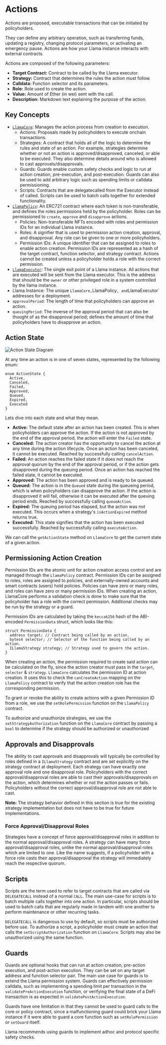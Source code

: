 # Actions

Actions are proposed, executable transactions that can be initiated by policyholders.

They can define any arbitrary operation, such as transferring funds, updating a registry, changing protocol parameters, or activating an emergency pause. Actions are how your Llama instance interacts with external contracts.

Actions are composed of the following parameters:

- **Target Contract:** Contract to be called by the Llama executor.
- **Strategy:** Contract that determines the rules the action must follow.
- **Calldata:** Function selector and its parameters.
- **Role:** Role used to create the action.
- **Value:** Amount of Ether (in wei) sent with the call.
- **Description:** Markdown text explaining the purpose of the action.

## Key Concepts

- [`LlamaCore`](https://github.com/llamaxyz/llama/blob/main/src/LlamaCore.sol): Manages the action process from creation to execution.
  - Actions: Proposals made by policyholders to execute onchain transactions.
  - Strategies: A contract that holds all of the logic to determine the rules and state of an action. For example, strategies determine whether or not an action is approved/disapproved, canceled, or able to be executed. They also determine details around who is allowed to cast approvals/disapprovals.
  - Guards: Guards enable custom safety checks and logic to run at action creation, pre-execution, and post-execution. Guards can also be used to add arbitrary logic such as spending limits or calldata permissioning.
  - Scripts: Contracts that are delegatecalled from the Executor instead of called. Scripts can be used to batch calls together for extended functionality.
- [`LlamaPolicy`](https://github.com/llamaxyz/llama/blob/main/src/LlamaPolicy.sol): An ERC721 contract where each token is non-transferable, and defines the roles permissions held by the policyholder. Roles can be permissioned to `create`, `approve` and `disapprove` actions.
  - Policies: Non-transferable NFTs encoded with roles and permission IDs for an individual Llama instance.
  - Roles: A signifier that is used to permission action creation, approval, and disapproval. Any role can be given to one or more policyholders.
  - Permission IDs: A unique identifier that can be assigned to roles to enable action creation. Permission IDs are represented as a hash of the target contract, function selector, and strategy contract. Actions cannot be created unless a policyholder holds a role with the correct permission.
- [`LlamaExecutor`](https://github.com/llamaxyz/llama/blob/main/src/LlamaExecutor.sol): The single exit point of a Llama instance. All actions that are executed will be sent from the Llama executor. This is the address that should be the `owner` or other privileged role in a system controlled by the llama instance.
- Llama Instance: The unique `LlamaCore,`LlamaPolicy`, and`LlamaExecutor` addresses for a deployment.
- `approvalPeriod`: The length of time that policyholders can approve an action.
- `queuingPeriod`: The inverse of the approval period that can also be thought of as the disapproval period; defines the amount of time that policyholders have to disapprove an action.

## Action State

![Action State Diagram](../../diagrams/llama-action-state-machine.png)

At any time an action is in one of seven states, represented by the following enum:

```solidity
enum ActionState {
  Active,
  Canceled,
  Failed,
  Approved,
  Queued,
  Expired,
  Executed
}
```

Lets dive into each state and what they mean.

- **Active:** The default state after an action has been created. This is when policyholders can approve the action. If the action is not approved by the end of the approval period, the action will enter the `Failed` state.
- **Canceled:** The action creator has the opportunity to cancel the action at any time during the action lifecycle. Once an action has been canceled, it cannot be executed. Reached by successfully calling `cancelAction`.
- **Failed:** An action reaches the failed state if it does not reach the approval quorum by the end of the approval period, or if the action gets disapproved during the queuing period. Once an action has reached the failed state, it cannot be executed.
- **Approved:** The action has been approved and is ready to be queued.
- **Queued:** The action is in the `Queued` state during the queueing period, which is when policyholders can disapprove the action. If the action is disapproved it will fail, otherwise it can be executed after the queuing period ends. Reached by successfully calling `queueAction`.
- **Expired:** The queuing period has elapsed, but the action was not executed. This occurs when a strategy's `isActionExpired` method returns true.
- **Executed:** This state signifies that the action has been executed successfully. Reached by successfully calling `executeAction`.

We can call the `getActionState` method on `LlamaCore` to get the current state of a given action.

## Permissioning Action Creation

Permission IDs are the atomic unit for action creation access control and are managed through the `LlamaPolicy` contract.
Permission IDs can be assigned to roles, roles are assigned to policies, and externally-owned accounts and smart contracts (users) hold policies.
Policies can have zero or many roles, and roles can have zero or many permission IDs.
When creating an action, LlamaCore performs a validation check is done to make sure that the policyholder has a role with the correct permission.
Additional checks may be run by the strategy or a guard.

Permission IDs are calculated by taking the `keccak256` hash of the ABI-encoded `PermissionData` struct, which looks like this:

```solidity
struct PermissionData {
  address target; // Contract being called by an action.
  bytes4 selector; // Selector of the function being called by an action.
  ILlamaStrategy strategy; // Strategy used to govern the action.
}
```

When creating an action, the permission required to create said action can be calculated on the fly, since the action creator must pass in the `target`, `selector` & `strategy`.
`LlamaCore` calculates the permission ID at action creation.
It uses this to check the `canCreateAction` mapping on the `LlamaPolicy` contract to verify that the action creation role has the corresponding permission.

To grant or revoke the ability to create actions with a given Permission ID from a role, we use the `setRolePermission` function on the `LlamaPolicy` contract.

To authorize and unauthorize strategies, we use the `setStrategyAuthorization` function on the `LlamaCore` contract by passing a `bool` to determine if the strategy should be authorized or unauthorized

## Approvals and Disapprovals

The ability to cast approvals and disapprovals will typically be controlled by roles defined in a `ILlamaStrategy` contract and are set explicitly on the strategy contract at deployment.
Each strategy can have exactly one approval role and one disapproval role.
Policyholders with the correct approval/disapproval roles are able to cast their approvals/disapprovals on the action, which determines whether or not the action passes or fails.
Policyholders without the correct approval/disapproval role are not able to cast.

**Note:** The strategy behavior defined in this section is true for the existing strategy implementation but does not have to be true for future implementations.

### Force Approval/Disapproval Roles

Strategies have a concept of force approval/disapproval roles in addition to the normal approval/disapproval roles.
A strategy can have many force approval/disapproval roles, unlike the normal approval/disapproval roles which are limited to one.
Like the name suggests, if a policyholder with a force role casts their approval/disapproval the strategy will immediately reach the respective quorum.

## Scripts

Scripts are the term used to refer to target contracts that are called via `DELEGATECALL` instead of a normal `CALL`.
The main use-case for scripts is to batch multiple calls together into one action.
In particular, scripts should be used to batch calls that are regularly made in tandem with one another to perform maintenance or other recurring tasks.

`DELEGATECALL` is dangerous to use by default, so scripts must be authorized before use.
To authorize a script, a policyholder must create an action that calls the `setScriptAuthorization` function on `LlamaCore`.
Scripts may also be unauthorized using the same function.

## Guards

Guards are optional hooks that can run at action creation, pre-action execution, and post-action execution.
They can be set on any target address and function selector pair.
The main use case for guards is to extend the Llama permission system.
Guards can effectively permission calldata, such as implementing a spending limit per transaction in the `validatePreActionExecution` function, or verifying the final state of a DeFi transaction is as expected in `validatePostActionExecution`.

Guards have one limitation in that they cannot be used to guard calls to the core or policy contract, since a malfunctioning guard could brick your Llama instance if it were able to guard a core function such as `setRolePermission` or `setGuard` itself.

Llama recommends using guards to implement adhoc and protocol specific safety checks.
